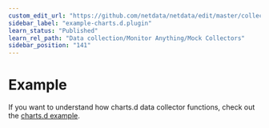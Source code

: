```yaml
---
custom_edit_url: "https://github.com/netdata/netdata/edit/master/collectors/charts.d.plugin/example/README.md"
sidebar_label: "example-charts.d.plugin"
learn_status: "Published"
learn_rel_path: "Data collection/Monitor Anything/Mock Collectors"
sidebar_position: "141"
---
```



# Example

If you want to understand how charts.d data collector functions, check out the [charts.d example](https://raw.githubusercontent.com/netdata/netdata/master/collectors/charts.d.plugin/example/example.chart.sh). 


